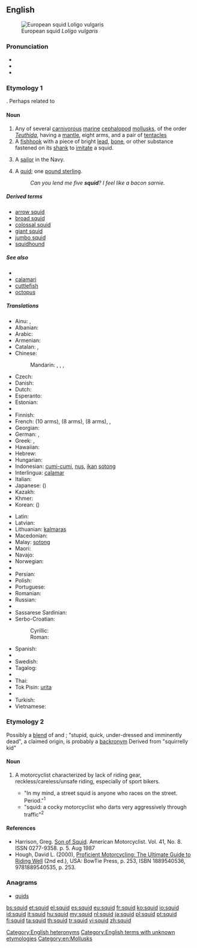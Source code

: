 {{also|SQUID}}
==English==
{{wikipedia}}

[[Image:Loligo vulgaris.jpg|thumb|right|European squid ''Loligo vulgaris'']]

===Pronunciation===
* {{IPA|/skwɪd/}}
* {{audio|en-us-squid.ogg|Audio (US)}}
* {{rhymes|ɪd}}

===Etymology 1===
{{unk.}}.  Perhaps related to {{term|squirt}}

====Noun====
{{en-noun|pl2=squid}}

# Any of several [[carnivorous]] [[marine]] [[cephalopod]] [[mollusk]]s, of the order ''[[Teuthida]]'', having a [[mantle]], eight arms, and a pair of [[tentacle]]s
# A [[fishhook]] with a piece of bright [[lead]], [[bone]], or other substance fastened on its [[shank]] to [[imitate]] a squid. <!--Webster 1913-->
# {{context|mildly|pejorative}} A [[sailor]] in the Navy.
# {{UK|slang|humorous|rare}} A [[quid]]; one [[pound sterling]].
#: ''Can you lend me five '''squid'''? I feel like a bacon sarnie.''

=====Derived terms=====
* [[arrow squid]]
* [[broad squid]]
* [[colossal squid]]
* [[giant squid]]
* [[jumbo squid]]
* [[squidhound]]

=====See also=====
* {{pedia}}
* [[calamari]]
* [[cuttlefish]]
* [[octopus]]

=====Translations=====
{{trans-top|sea animal}}
* Ainu: {{tø|ain|パㇱサンナ|tr=passanna}}, {{tø|ain|マシタンペ|tr=masitanpe}}
* Albanian: {{t-|sq|kallamar}}
* Arabic: {{t-|ar|حبار|m|tr=ḥabbār}}
* Armenian: {{t-|hy|կաղամար|tr=kaġamar}}
* Catalan: {{t-|ca|calamars|m}}, {{t-|ca|calamar|m}}
* Chinese:
*: Mandarin: {{t|cmn|烏賊|sc=Hani}}, {{t|cmn|乌贼|tr=wūzéi|sc=Hani}}, {{t|cmn|魷魚|sc=Hani}}, {{t|cmn|鱿鱼|tr=yóuyú|sc=Hani}}
* Czech: {{t+|cs|krakatice|f}}
* Danish: {{t-|da|blæksprutte|c}}
* Dutch: {{t+|nl|inktvis|m}}
* Esperanto: {{t-|eo|sepio}}
* Estonian: {{t-|et|kalmaar}}
* {{trreq|fj}}
* Finnish: {{t+|fi|mustekala}}
* French: {{t+|fr|seiche|f}} (10 arms), {{t+|fr|pieuvre|f}} (8 arms), {{t+|fr|poulpe|f}} (8 arms),  {{t+|fr|encornet|m}},  {{t+|fr|calmar|m}}
* Georgian: {{t-|ka|მელანთევზი|tr=melant'evzi}}
* German: {{t-|de|Kalmar|m}}, {{t+|de|Tintenfisch|m}}
* Greek: {{t+|el|καλαμάρι|n|tr=kalamári}}, {{t-|el|τευθίς|f|tr=tefthis}}
* Hawaiian: {{tø|haw|mūheʻe}}
* Hebrew: {{t-|he|דיונון|tr=dionon|sc=Hebr}}
* Hungarian: {{t+|hu|tintahal}}
* Indonesian: [[cumi-cumi]], [[nus]], [[ikan]] [[sotong]]
* Interlingua: [[calamar]]
* Italian: {{t+|it|calamaro|m}}
* Japanese: {{t-|ja|イカ|tr=ika}} ({{t+|ja|烏賊|tr=いか, ika}})
* Kazakh: {{t|kk|кальмар|tr=kalʹmar|sc=Cyrl}}
* Khmer: {{t-|km|ត្រី​មឹក|tr=dtray meuk|sc=Khmr}}
* Korean: {{t+|ko|오징어|tr=ojing-eo|sc=Kore}} ({{t+|ko|烏賊|sc=Kore}})
{{trans-mid}}
* Latin: {{t-|la|loligo|f|alt=lōlīgō}}
* Latvian: {{t-|lv|kalmārs; paskvila}}
* Lithuanian: [[kalmaras]] {{m}}
* Macedonian: {{t-|mk|лигња|f|tr=lígnja}}
* Malay: [[sotong]]
* Maori: {{t-|mi|wheke}}
* Navajo: {{tø|nv|łóóʼ bigaan neeznání}}
* Norwegian: {{t+|no|akkar|m}}
* {{trreq|ang}}
* Persian: {{t+|fa|ماهی مرکب|tr=mâhi-ye markab|sc=fa-Arab}}
* Polish: {{t+|pl|kalmar}}
* Portuguese: {{t+|pt|lula|f}}
* Romanian: {{t-|ro|calmar|m}}
* Russian: {{t+|ru|кальмар|m|tr=kal’már}}
* {{trreq|sm}}
* Sassarese Sardinian: {{tø|sdc|tòtanu}}
* Serbo-Croatian:
*: Cyrillic: {{t-|sh|лигња|f|alt=ли̏гња|sc=Cyrl}}
*: Roman: {{t-|sh|lignja|f|alt=lȉgnja}}
* Spanish: {{t+|es|calamar|m}}
* {{trreq|sw}}
* Swedish: {{t+|sv|bläckfisk|c}}
* Tagalog: {{t-|tl|pusit}}
* {{trreq|ty}}
* Thai: {{t-|km|ปลาหมึก|tr=bplaa mèuk|sc=Thai}}
* Tok Pisin: [[urita]]
* {{trreq|to}}
* Turkish: {{t+|tr|mürekkep balığı}}
* Vietnamese: {{t-|vi|mực ống}}
{{trans-bottom}}

===Etymology 2===
Possibly a [[blend]] of {{term|stupid}} and {{term|quick}};  "stupid, quick, under-dressed and imminently dead", a claimed origin, is probably a [[backronym]]
Derived from "squirrelly kid"

====Noun====
{{en-noun}}

# {{slang|motorcycling|pejorative}} A motorcyclist characterized by lack of riding gear, reckless/careless/unsafe riding, especially of sport bikers.<!-- moved to etymology: this is likely to be a backronym in any case: Possibly an acronym of Stupid, Quick, Under-dressed, Imminently Dead.-->
#* "In my mind, a street squid is anyone who races on the street.  Period."<sup>1</sup>
#* "squid:  a cocky motorcyclist who darts very aggressively through traffic"<sup>2</sup>

====References====
* Harrison, Greg.  [http://books.google.com/books?id=SPkDAAAAMBAJ&pg=PA5-IA1&dq=squid Son of Squid].  American Motorcyclist. Vol. 41, No. 8.  ISSN 0277-9358.  p. 5.  Aug 1987
* Hough, David L. (2000), [http://books.google.com/books?id=yeAIAIxS-cgC&q Proficient Motorcycling: The Ultimate Guide to Riding Well] (2nd ed.), USA: BowTie Press, p. 253, ISBN 1889540536, 9781889540535, p. 253.
<!--SOED-->

===Anagrams===
* [[quids#English|quids]]

[[Category:English heteronyms]]
[[Category:English terms with unknown etymologies]]
[[Category:en:Mollusks]]

[[bs:squid]]
[[et:squid]]
[[el:squid]]
[[es:squid]]
[[eu:squid]]
[[fr:squid]]
[[ko:squid]]
[[io:squid]]
[[id:squid]]
[[it:squid]]
[[hu:squid]]
[[my:squid]]
[[nl:squid]]
[[ja:squid]]
[[pl:squid]]
[[pt:squid]]
[[fi:squid]]
[[ta:squid]]
[[th:squid]]
[[tr:squid]]
[[vi:squid]]
[[zh:squid]]